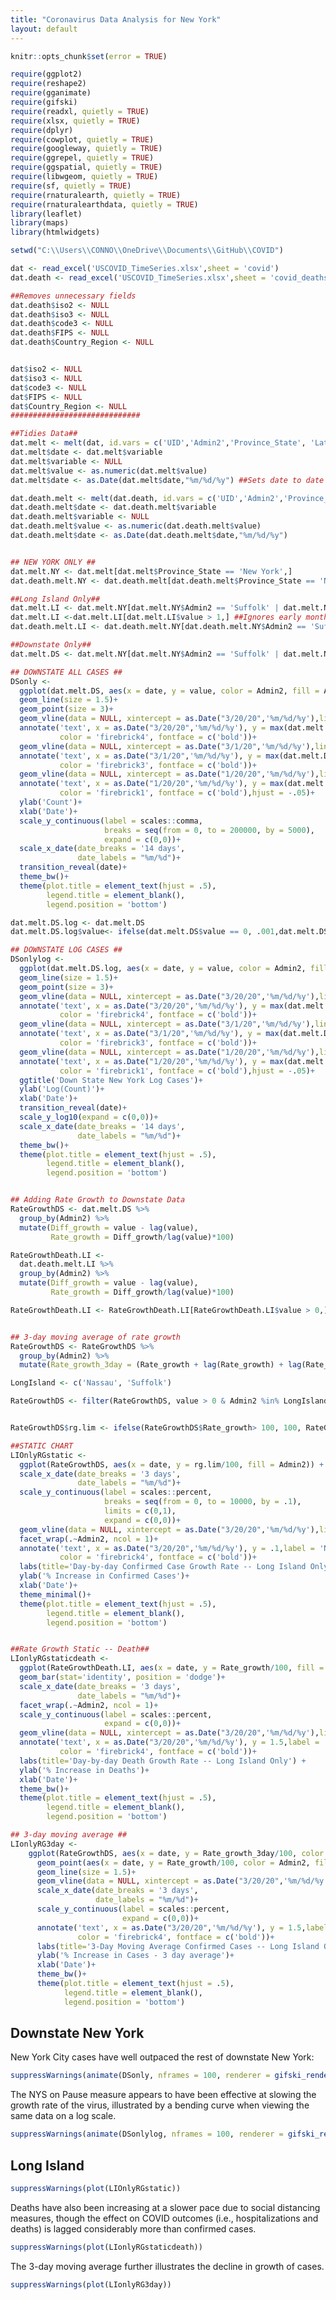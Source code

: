 ```yaml
---
title: "Coronavirus Data Analysis for New York"
layout: default
---
```



```r
knitr::opts_chunk$set(error = TRUE)
```


```r
require(ggplot2)
require(reshape2)
require(gganimate)
require(gifski)
require(readxl, quietly = TRUE)
require(xlsx, quietly = TRUE)
require(dplyr)
require(cowplot, quietly = TRUE)
require(googleway, quietly = TRUE)
require(ggrepel, quietly = TRUE)
require(ggspatial, quietly = TRUE)
require(libwgeom, quietly = TRUE)
require(sf, quietly = TRUE)
require(rnaturalearth, quietly = TRUE)
require(rnaturalearthdata, quietly = TRUE)
library(leaflet)
library(maps)
library(htmlwidgets)

setwd("C:\\Users\\CONNO\\OneDrive\\Documents\\GitHub\\COVID")

dat <- read_excel('USCOVID_TimeSeries.xlsx',sheet = 'covid')
dat.death <- read_excel('USCOVID_TimeSeries.xlsx',sheet = 'covid_deaths')

##Removes unnecessary fields
dat.death$iso2 <- NULL
dat.death$iso3 <- NULL
dat.death$code3 <- NULL
dat.death$FIPS <- NULL
dat.death$Country_Region <- NULL


dat$iso2 <- NULL
dat$iso3 <- NULL
dat$code3 <- NULL
dat$FIPS <- NULL
dat$Country_Region <- NULL 
#############################

##Tidies Data##
dat.melt <- melt(dat, id.vars = c('UID','Admin2','Province_State', 'Lat','Long_','Combined_Key'))
dat.melt$date <- dat.melt$variable
dat.melt$variable <- NULL
dat.melt$value <- as.numeric(dat.melt$value)
dat.melt$date <- as.Date(dat.melt$date,"%m/%d/%y") ##Sets date to date type

dat.death.melt <- melt(dat.death, id.vars = c('UID','Admin2','Province_State', 'Lat','Long_','Combined_Key','Population'))
dat.death.melt$date <- dat.death.melt$variable
dat.death.melt$variable <- NULL
dat.death.melt$value <- as.numeric(dat.death.melt$value)
dat.death.melt$date <- as.Date(dat.death.melt$date,"%m/%d/%y")


## NEW YORK ONLY ##
dat.melt.NY <- dat.melt[dat.melt$Province_State == 'New York',] 
dat.death.melt.NY <- dat.death.melt[dat.death.melt$Province_State == 'New York',] ##Removes all other States

##Long Island Only##
dat.melt.LI <- dat.melt.NY[dat.melt.NY$Admin2 == 'Suffolk' | dat.melt.NY$Admin2 == 'Nassau',]
dat.melt.LI <-dat.melt.LI[dat.melt.LI$value > 1,] ##Ignores early months
dat.death.melt.LI <- dat.death.melt.NY[dat.death.melt.NY$Admin2 == 'Suffolk' | dat.death.melt.NY$Admin2 == 'Nassau',]

##Downstate Only##
dat.melt.DS <- dat.melt.NY[dat.melt.NY$Admin2 == 'Suffolk' | dat.melt.NY$Admin2 == 'Nassau'|dat.melt.NY$Admin2 == 'New York'|dat.melt.NY$Admin2 == 'Westchester'|dat.melt.NY$Admin2 == 'Rockland'|dat.melt.NY$Admin2 == 'Orange',]

## DOWNSTATE ALL CASES ##
DSonly <-
  ggplot(dat.melt.DS, aes(x = date, y = value, color = Admin2, fill = Admin2))+
  geom_line(size = 1.5)+
  geom_point(size = 3)+
  geom_vline(data = NULL, xintercept = as.Date("3/20/20",'%m/%d/%y'),linetype = 'dashed', color = 'firebrick4')+
  annotate('text', x = as.Date("3/20/20",'%m/%d/%y'), y = max(dat.melt.DS$value)*9/10,label = 'NYS on Pause',
           color = 'firebrick4', fontface = c('bold'))+
  geom_vline(data = NULL, xintercept = as.Date("3/1/20",'%m/%d/%y'),linetype = 'dashed', color = 'firebrick3')+
  annotate('text', x = as.Date("3/1/20",'%m/%d/%y'), y = max(dat.melt.DS$value)*9/10,label = 'First Case in NY',
           color = 'firebrick3', fontface = c('bold'))+
  geom_vline(data = NULL, xintercept = as.Date("1/20/20",'%m/%d/%y'),linetype = 'dashed', color = 'firebrick1')+
  annotate('text', x = as.Date("1/20/20",'%m/%d/%y'), y = max(dat.melt.DS$value)*9/10,label = 'First case in US',
           color = 'firebrick1', fontface = c('bold'),hjust = -.05)+
  ylab('Count')+
  xlab('Date')+
  scale_y_continuous(label = scales::comma,
                     breaks = seq(from = 0, to = 200000, by = 5000),
                     expand = c(0,0))+
  scale_x_date(date_breaks = '14 days',
               date_labels = "%m/%d")+
  transition_reveal(date)+
  theme_bw()+
  theme(plot.title = element_text(hjust = .5),
        legend.title = element_blank(),
        legend.position = 'bottom')

dat.melt.DS.log <- dat.melt.DS
dat.melt.DS.log$value<- ifelse(dat.melt.DS$value == 0, .001,dat.melt.DS$value) ## Imputes small values so they plot

## DOWNSTATE LOG CASES ##
DSonlylog <-
  ggplot(dat.melt.DS.log, aes(x = date, y = value, color = Admin2, fill = Admin2))+
  geom_line(size = 1.5)+
  geom_point(size = 3)+
  geom_vline(data = NULL, xintercept = as.Date("3/20/20",'%m/%d/%y'),linetype = 'dashed', color = 'firebrick4')+
  annotate('text', x = as.Date("3/20/20",'%m/%d/%y'), y = max(dat.melt.DS$value)*7/10,label = 'NYS on Pause',
           color = 'firebrick4', fontface = c('bold'))+
  geom_vline(data = NULL, xintercept = as.Date("3/1/20",'%m/%d/%y'),linetype = 'dashed', color = 'firebrick3')+
  annotate('text', x = as.Date("3/1/20",'%m/%d/%y'), y = max(dat.melt.DS$value)*7/10,label = 'First Case in NY',
           color = 'firebrick3', fontface = c('bold'))+
  geom_vline(data = NULL, xintercept = as.Date("1/20/20",'%m/%d/%y'),linetype = 'dashed', color = 'firebrick1')+
  annotate('text', x = as.Date("1/20/20",'%m/%d/%y'), y = max(dat.melt.DS$value)*7/10,label = 'First case in US',
           color = 'firebrick1', fontface = c('bold'),hjust = -.05)+
  ggtitle('Down State New York Log Cases')+
  ylab('Log(Count)')+
  xlab('Date')+
  transition_reveal(date)+
  scale_y_log10(expand = c(0,0))+
  scale_x_date(date_breaks = '14 days',
               date_labels = "%m/%d")+
  theme_bw()+
  theme(plot.title = element_text(hjust = .5),
        legend.title = element_blank(),
        legend.position = 'bottom')


## Adding Rate Growth to Downstate Data
RateGrowthDS <- dat.melt.DS %>%
  group_by(Admin2) %>%
  mutate(Diff_growth = value - lag(value),
         Rate_growth = Diff_growth/lag(value)*100)

RateGrowthDeath.LI <-
  dat.death.melt.LI %>%
  group_by(Admin2) %>%
  mutate(Diff_growth = value - lag(value),
         Rate_growth = Diff_growth/lag(value)*100)

RateGrowthDeath.LI <- RateGrowthDeath.LI[RateGrowthDeath.LI$value > 0,]


## 3-day moving average of rate growth
RateGrowthDS <- RateGrowthDS %>%
  group_by(Admin2) %>%
  mutate(Rate_growth_3day = (Rate_growth + lag(Rate_growth) + lag(Rate_growth,2))/3)

LongIsland <- c('Nassau', 'Suffolk')

RateGrowthDS <- filter(RateGrowthDS, value > 0 & Admin2 %in% LongIsland) ## Only Long Island 


RateGrowthDS$rg.lim <- ifelse(RateGrowthDS$Rate_growth> 100, 100, RateGrowthDS$Rate_growth) ## Growth Limited at 100 for Plotting Purposes

##STATIC CHART
LIOnlyRGstatic <-
  ggplot(RateGrowthDS, aes(x = date, y = rg.lim/100, fill = Admin2)) + geom_tile(aes(height = rg.lim/100, y = rg.lim/100/2, width = .9), alpha = .9, position='dodge')+
  scale_x_date(date_breaks = '3 days',
               date_labels = "%m/%d")+
  scale_y_continuous(label = scales::percent,
                     breaks = seq(from = 0, to = 10000, by = .1),
                     limits = c(0,1),
                     expand = c(0,0))+
  geom_vline(data = NULL, xintercept = as.Date("3/20/20",'%m/%d/%y'),linetype = 'dashed', color = 'firebrick4')+
  facet_wrap(.~Admin2, ncol = 1)+
  annotate('text', x = as.Date("3/20/20",'%m/%d/%y'), y = .1,label = 'NYS on Pause',
           color = 'firebrick4', fontface = c('bold'))+
  labs(title='Day-by-day Confirmed Case Growth Rate -- Long Island Only') +
  ylab('% Increase in Confirmed Cases')+
  xlab('Date')+
  theme_minimal()+
  theme(plot.title = element_text(hjust = .5),
        legend.title = element_blank(),
        legend.position = 'bottom')


##Rate Growth Static -- Death##
LIonlyRGstaticdeath <-
  ggplot(RateGrowthDeath.LI, aes(x = date, y = Rate_growth/100, fill = Admin2, color = Admin2))+
  geom_bar(stat='identity', position = 'dodge')+
  scale_x_date(date_breaks = '3 days',
               date_labels = "%m/%d")+
  facet_wrap(.~Admin2, ncol = 1)+
  scale_y_continuous(label = scales::percent,
                     expand = c(0,0))+
  geom_vline(data = NULL, xintercept = as.Date("3/20/20",'%m/%d/%y'),linetype = 'dashed', color = 'firebrick4')+
  annotate('text', x = as.Date("3/20/20",'%m/%d/%y'), y = 1.5,label = 'NYS on Pause',
           color = 'firebrick4', fontface = c('bold'))+
  labs(title='Day-by-day Death Growth Rate -- Long Island Only') +
  ylab('% Increase in Deaths')+
  xlab('Date')+
  theme_bw()+
  theme(plot.title = element_text(hjust = .5),
        legend.title = element_blank(),
        legend.position = 'bottom')

## 3-day moving average ##
LIonlyRG3day <- 
    ggplot(RateGrowthDS, aes(x = date, y = Rate_growth_3day/100, color = Admin2, fill = Admin2))+
      geom_point(aes(x = date, y = Rate_growth/100, color = Admin2, fill = Admin2),alpha = .5)+
      geom_line(size = 1.5)+
      geom_vline(data = NULL, xintercept = as.Date("3/20/20",'%m/%d/%y'),linetype = 'dashed', color = 'firebrick4')+
      scale_x_date(date_breaks = '3 days',
                   date_labels = "%m/%d")+
      scale_y_continuous(label = scales::percent,
                         expand = c(0,0))+
      annotate('text', x = as.Date("3/20/20",'%m/%d/%y'), y = 1.5,label = 'NYS on Pause',
               color = 'firebrick4', fontface = c('bold'))+
      labs(title='3-Day Moving Average Confirmed Cases -- Long Island Only') +
      ylab('% Increase in Cases - 3 day average')+
      xlab('Date')+
      theme_bw()+
      theme(plot.title = element_text(hjust = .5),
            legend.title = element_blank(),
            legend.position = 'bottom')
```

## Downstate New York

New York City cases have well outpaced the rest of downstate New York:

```r
suppressWarnings(animate(DSonly, nframes = 100, renderer = gifski_renderer("Downstate.gif")))
```

The NYS on Pause measure appears to have been effective at slowing the growth rate of the virus, illustrated by a bending curve when viewing the same data on a log scale. 

```r

suppressWarnings(animate(DSonlylog, nframes = 100, renderer = gifski_renderer("DownstateLog.gif")))

```

## Long Island 


```r

suppressWarnings(plot(LIOnlyRGstatic))

```

Deaths have also been increasing at a slower pace due to social distancing measures, though the effect on COVID outcomes (i.e., hospitalizations and deaths) is lagged considerably more than confirmed cases. 

```r

suppressWarnings(plot(LIonlyRGstaticdeath))

```

The 3-day moving average further illustrates the decline in growth of cases. 

```r

suppressWarnings(plot(LIonlyRG3day))

```

